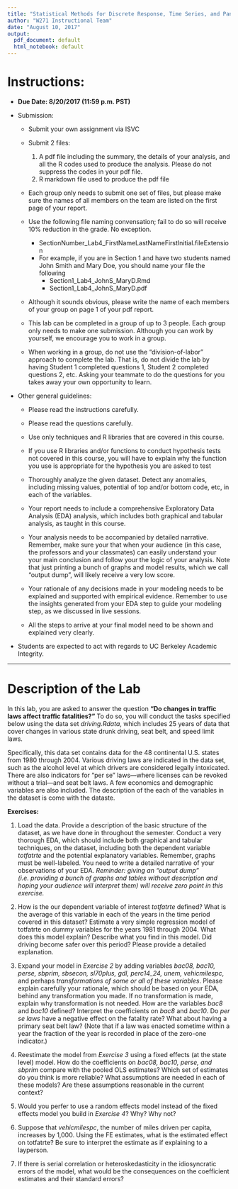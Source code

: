 ```yaml
---
title: "Statistical Methods for Discrete Response, Time Series, and Panel Data (W271): Lab 4"
author: "W271 Instructional Team"
date: "August 10, 2017"
output:
  pdf_document: default
  html_notebook: default
---
```


# Instructions:

*  **Due Date: 8/20/2017 (11:59 p.m. PST)**

* Submission:
    * Submit your own assignment via ISVC
    
    * Submit 2 files:
        1. A pdf file including the summary, the details of your analysis, and all the R codes used to produce the analysis. Please do not suppress the codes in your pdf file.
        2. R markdown file used to produce the pdf file

    * Each group only needs to submit one set of files, but please make sure the names of all members on the team are listed on the first page of your report.

    * Use the following file naming convensation; fail to do so will receive 10% reduction in the grade. No exception.
        * SectionNumber_Lab4_FirstNameLastNameFirstInitial.fileExtension
        * For example, if you are in Section 1 and have two students named John Smith and Mary Doe, you should name your file the following
            * Section1_Lab4_JohnS_MaryD.Rmd
            * Section1_Lab4_JohnS_MaryD.pdf

    * Although it sounds obvious, please write the name of each members of your group on page 1 of your pdf report.

    * This lab can be completed in a group of up to 3 people. Each group only needs to make one submission. Although you can work by yourself, we encourage you to work in a group.

    * When working in a group, do not use the "division-of-labor" approach to complete the lab. That is, do not divide the lab by having Student 1 completed questions 1, Student 2 completed questions 2, etc. Asking your teammate to do the questions for you takes away your own opportunity to learn.

* Other general guidelines:
    * Please read the instructions carefully.
    
    * Please read the questions carefully.

    * Use only techniques and R libraries that are covered in this course.
    
    * If you use R libraries and/or functions to conduct hypothesis tests not covered in this course, you will have to explain why the function you use is appropriate for the hypothesis you are asked to test
    
    * Thoroughly analyze the given dataset. Detect any anomalies, including missing values, potential of top and/or bottom code, etc, in each of the variables.
    
    * Your report needs to include a comprehensive Exploratory Data Analysis (EDA) analysis, which includes both graphical and tabular analysis, as taught in this course.
    
    * Your analysis needs to be accompanied by detailed narrative. Remember, make sure your that when your audience (in this case, the professors and your classmates) can easily understand your your main conclusion and follow your the logic of your analysis. Note that just printing a bunch of graphs and model results, which we call "output dump", will likely receive a very low score.
    
    * Your rationale of any decisions made in your modeling needs to be explained and supported with empirical evidence. Remember to use the insights generated from your EDA step to guide your modeling step, as we discussed in live sessions.
    
    * All the steps to arrive at your final model need to be shown and explained very clearly.

*  Students are expected to act with regards to UC Berkeley Academic Integrity.

******************************************************

# Description of the Lab

In this lab, you are asked to answer the question **"Do changes in traffic laws affect traffic fatalities?"**  To do so, you will conduct the tasks specified below using the data set *driving.Rdata*, which includes 25 years of data that cover changes in various state drunk driving, seat belt, and speed limit laws. 

Specifically, this data set contains data for the 48 continental U.S. states from 1980 through 2004. Various driving laws are indicated in the data set, such as the alcohol level at which drivers are considered legally intoxicated. There are also indicators for “per se” laws—where licenses can be revoked without a trial—and seat belt laws. A few economics and demographic variables are also included. The description of the each of the variables in the dataset is come with the dataste.

**Exercises:**

1. Load the data. Provide a description of the basic structure of the dataset, as we have done in throughout the semester. Conduct a very thorough EDA, which should include both graphical and tabular techniques, on the dataset, including both the dependent variable *totfatrte* and the potential explanatory variables. Remember, graphs must be well-labeled. You need to write a detailed narrative of your observations of your EDA. *Reminder: giving an "output dump" (i.e. providing a bunch of graphs and tables without description and hoping your audience will interpret them) will receive zero point in this exercise.*

2. How is the our dependent variable of interest *totfatrte* defined? What is the average of this variable in each of the years in the time period covered in this dataset? Estimate a very simple regression model of totfatrte on dummy variables for the years 1981 through 2004. What does this model explain? Describe what you find in this model. Did driving become safer over this period? Please provide a detailed explanation.

3. Expand your model in *Exercise 2* by adding variables *bac08, bac10, perse, sbprim, sbsecon, sl70plus, gdl, perc14_24, unem, vehicmilespc*, and perhaps *transformations of some or all of these variables*. Please explain carefully your rationale, which should be based on your EDA, behind any transformation you made. If no transformation is made, explain why transformation is not needed. How are the variables *bac8* and *bac10* defined? Interpret the coefficients on *bac8* and *bac10*. Do *per se laws* have a negative effect on the fatality rate? What about having a primary seat belt law? (Note that if a law was enacted sometime within a year the fraction of the year is recorded in place of the zero-one indicator.)

4. Reestimate the model from *Exercise 3* using a fixed effects (at the state level) model. How do the coefficients on *bac08, bac10, perse, and sbprim* compare with the pooled OLS estimates? Which set of estimates do you think is more reliable? What assumptions are needed in each of these models?  Are these assumptions reasonable in the current context?

5. Would you perfer to use a random effects model instead of the fixed effects model you build in *Exercise 4*? Why? Why not?

6. Suppose that *vehicmilespc*, the number of miles driven per capita, increases by 1,000. Using the FE estimates, what is the estimated effect on totfatrte? Be sure to interpret the estimate as if explaining to a layperson.

7. If there is serial correlation or heteroskedasticity in the idiosyncratic errors of the model, what would be the consequences on the coefficient estimates and their standard errors?













